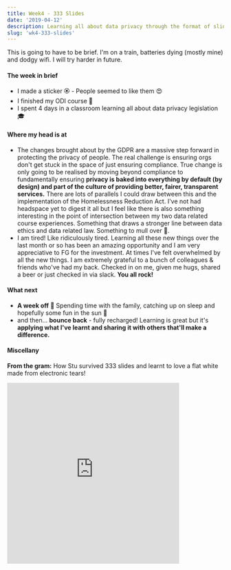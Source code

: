 ```yaml
---
title: Week4 - 333 Slides
date: '2019-04-12'
description: Learning all about data privacy through the format of slides. So many slides!
slug: 'wk4-333-slides'
---
```


This is going to have to be brief. I'm on a train, batteries dying (mostly mine) and dodgy wifi. I will try harder in future.

#### The week in brief

- I made a sticker 🏵 - People seemed to like them 😍
- I finished my ODI course 🕺
- I spent 4 days in a classroom learning all about data privacy legislation 🎓

#### Where my head is at

- The changes brought about by the GDPR are a massive step forward in protecting the privacy of people. The real challenge is ensuring orgs don't get stuck in the space of just ensuring compliance. True change is only going to be realised by moving beyond compliance to fundamentally ensuring **privacy is baked into everything by default (by design) and part of the culture of providing better, fairer, transparent services.** There are lots of parallels I could draw between this and the implementation of the Homelessness Reduction Act. I've not had headspace yet to digest it all but I feel like there is also something interesting in the point of intersection between my two data related course experiences. Something that draws a stronger line between data ethics and data related law. Something to mull over 🤔.
- I am tired! Like ridiculously tired. Learning all these new things over the last month or so has been an amazing opportunity and I am very appreciative to FG for the investment. At times I've felt overwhelmed by all the new things. I am extremely grateful to a bunch of colleagues & friends who've had my back. Checked in on me, given me hugs, shared a beer or just checked in via slack. **You all rock!**

#### What next

- **A week off** 🎉 Spending time with the family, catching up on sleep and hopefully some fun in the sun 🤞
- and then... **bounce back** - fully recharged! Learning is great but it's **applying what I've learnt and sharing it with others that'll make a difference.**

#### Miscellany

**From the gram:** How Stu survived 333 slides and learnt to love a flat white made from electronic tears!

<iframe
  width="400"
  height="420"
  frameborder="0"
  allowfullscreen
  scrolling="no"
  src="https://www.instagram.com/p/BwCaMjMg3bH/embed"
></iframe>
